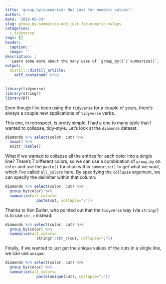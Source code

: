 ```yaml
---
title: 'group_by/summarize: Not just for numeric values!'
author: ~
date: '2018-05-24'
slug: group-by-summarize-not-just-for-numeric-values
categories: 
  - tidyverse
tags: []
header:
  caption: ''
  image: ''
description: |
   Learn some more about the many uses of `group_by()`/`summarize()`.  
output:
  distill::distill_article:
    self_contained: true
---
```

```r
library(tidyverse)
library(stringr)
library(DT)
```


Even though I've been using the `tidyverse` for a couple of years, there's always a couple new applications of `tidyverse` verbs.

This one, in retrospect, is pretty simple. I had a one to many table that I wanted to collapse, tidy-style. Let's look at the `diamonds` dataset:

```r
diamonds %>% select(color, cut) %>%
  head() %>%
  knitr::kable()
```

What if we wanted to collapse all the entries for each color into a single line? There's 7 different colors, so we can use a combination of `group_by` on `color` and use the `paste()` function within `summarize()` to get what we want, which I've called `all_colors` here. By specifying the `collapse` argument, we can specify the delimiter within that column: 

```r
diamonds %>% select(color, cut) %>% 
  group_by(color) %>% 
  summarize(all_colors=
              paste(cut, collapse=";"))
```

Thanks to Ken Butler, who pointed out that the `tidyverse` way (via `stringr`) is to use `str_c` instead: 

```r
diamonds %>% select(color, cut) %>% 
  group_by(color) %>% 
  summarize(all_colors=
              stringr::str_c(cut, collapse=";")) 
```

Finally, if we wanted to just get the unique values of the cuts in a single line, we can use `unique`:

```r
diamonds %>% select(color, cut) %>% 
  group_by(color) %>% 
  summarize(all_colors=
              paste(unique(cut), collapse=";")) 
```